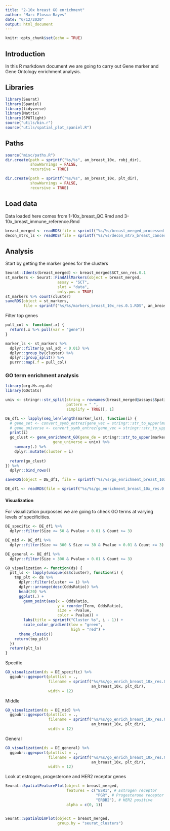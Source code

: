 ```yaml
---
title: "2-10x breast GO enrichment"
author: "Marc Elosua-Bayes"
date: "6/12/2020"
output: html_document
---
```


```r
knitr::opts_chunk$set(echo = TRUE)
```

## Introduction

In this R markdown document we are going to carry out Gene marker and Gene Ontology enrichment analysis.

## Libraries
```r
library(Seurat)
library(Spaniel)
library(tidyverse)
library(Matrix)
library(SPOTlight)
source("utils/bin.r")
source("utils/spatial_plot_spaniel.R")
```

## Paths
```r
source("misc/paths.R")
dir.create(path = sprintf("%s/%s", an_breast_10x, robj_dir),
           showWarnings = FALSE,
           recursive = TRUE)

dir.create(path = sprintf("%s/%s", an_breast_10x, plt_dir),
           showWarnings = FALSE,
           recursive = TRUE)

```

## Load data
Data loaded here comes from 1-10x_breast_QC.Rmd and 3-10x_breast_immune_reference.Rmd
```r
breast_merged <- readRDS(file = sprintf("%s/%s/breast_merged_processed.RDS", an_breast_10x, robj_dir))
decon_mtrx_ls <- readRDS(file = sprintf("%s/%s/decon_mtrx_breast_cancer_10x.RDS", an_breast_10x, robj_dir))
```

## Analysis
Start by getting the marker genes for the clusters
```r
Seurat::Idents(breast_merged) <- breast_merged$SCT_snn_res.0.1
st_markers <- Seurat::FindAllMarkers(object = breast_merged,
                       assay = "SCT",
                       slot = "data",
                       only.pos = TRUE)
st_markers %>% count(cluster)
saveRDS(object = st_markers,
        file = sprintf("%s/%s/markers_breast_10x_res.0.1.RDS", an_breast_10x, robj_dir))
```

Filter top genes
```r
pull_col <- function(.x) {
  return(.x %>% pull(var = "gene"))
}

marker_ls <- st_markers %>% 
  dplyr::filter(p_val_adj < 0.01) %>%
  dplyr::group_by(cluster) %>% 
  dplyr::group_split() %>% 
  purrr::map(.f = pull_col)

```

### GO term enrichment analysis
```r
library(org.Hs.eg.db)
library(GOstats)

univ <- stringr::str_split(string = rownames(breast_merged@assays$Spatial@counts),
                           pattern = " ",
                           simplify = TRUE)[, 1]

DE_df1 <- lapply(seq_len(length(marker_ls)), function(i) {
  # gene_set <- convert_symb_entrez(gene_vec = stringr::str_to_upper(markers_ln1_ls[[i]]))
  # gene_universe <- convert_symb_entrez(gene_vec = stringr::str_to_upper(rownames(ln_1)))
  print(i)
  go_clust <- gene_enrichment_GO(gene_de = stringr::str_to_upper(marker_ls[[i]]),
                     gene_universe = univ) %>% 
    summary(.) %>% 
    dplyr::mutate(cluster = i)
  
  return(go_clust)
}) %>% 
  dplyr::bind_rows()

saveRDS(object = DE_df1, file = sprintf("%s/%s/go_enrichment_breast_10x_res.0.1.RDS", an_breast_10x, robj_dir))
```


```r
DE_df1 <- readRDS(file = sprintf("%s/%s/go_enrichment_breast_10x_res.0.1.RDS", an_breast_10x, robj_dir))
```

#### Visualization
For visualization purposses we are going to check GO terms at varying levels of specificities.

```r
DE_specific <- DE_df1 %>%
  dplyr::filter(Size <= 50 & Pvalue < 0.01 & Count >= 3)

DE_mid <- DE_df1 %>%
  dplyr::filter(Size <= 300 & Size >= 30 & Pvalue < 0.01 & Count >= 3)

DE_general <- DE_df1 %>%
  dplyr::filter(Size > 300 & Pvalue < 0.01 & Count >= 3)
```

```r
GO_visualization <- function(ds) {
  plt_ls <- lapply(unique(ds$cluster), function(i) {
    tmp_plt <- ds %>%
      dplyr::filter(cluster == i) %>%
      dplyr::arrange(desc(OddsRatio)) %>%
      head(20) %>% 
      ggplot(.) +
        geom_point(aes(x = OddsRatio,
                       y = reorder(Term, OddsRatio),
                       size = -Pvalue,
                       color = Pvalue)) +
        labs(title = sprintf("Cluster %s", i - 1)) +
        scale_color_gradient(low = "green",
                             high = "red") +
      theme_classic()
    return(tmp_plt)
  })
  return(plt_ls)
}
```

Specific
```r
GO_visualization(ds = DE_specific) %>%
  ggpubr::ggexport(plotlist = .,
                   filename = sprintf("%s/%s/go_enrich_breast_10x_res.0.1_specific.pdf",
                                      an_breast_10x, plt_dir),
                   width = 12)
```

Middle
```r
GO_visualization(ds = DE_mid) %>%
  ggpubr::ggexport(plotlist = .,
                   filename = sprintf("%s/%s/go_enrich_breast_10x_res.0.1_mid.pdf",
                                      an_breast_10x, plt_dir),
                   width = 12)
```

General
```r
GO_visualization(ds = DE_general) %>%
  ggpubr::ggexport(plotlist = .,
                   filename = sprintf("%s/%s/go_enrich_breast_10x_res.0.1_general.pdf",
                                      an_breast_10x, plt_dir),
                   width = 12)
```

Look at estrogen, progesterone and HER2 receptor genes
```r
Seurat::SpatialFeaturePlot(object = breast_merged,
                           features = c("ESR1", # Estrogen receptor
                                        "PGR", # Progesterone receptor
                                        "ERBB2"), # HER2 positive
                           alpha = c(0, 1))


Seurat::SpatialDimPlot(object = breast_merged,
                       group.by = "seurat_clusters")

```

